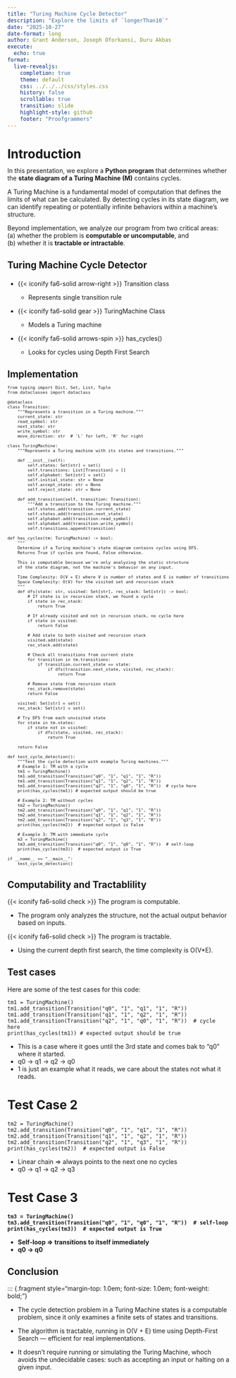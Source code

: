 ```yaml
---
title: "Turing Machine Cycle Detector"
description: "Explore the limits of `longerThan10`"
date: "2025-10-27"
date-format: long
author: Grant Anderson, Joseph Oforkansi, Duru Akbas
execute:
  echo: true
format:
  live-revealjs:
    completion: true
    theme: default
    css: ../../../css/styles.css
    history: false
    scrollable: true
    transition: slide
    highlight-style: github
    footer: "Proofgrammers"
---
```


# Introduction

::: {.fragment style="margin-top: -0.5em; font-size: 1em;"} 
In this presentation, we explore a **Python program** that determines whether the **state diagram of a Turing Machine (M)** contains cycles. 

A Turing Machine is a fundamental model of computation that defines the limits of what can be calculated. By detecting cycles in its state diagram, we can identify repeating or potentially infinite behaviors within a machine’s structure.   

Beyond implementation, we analyze our program from two critical areas:  
(a) whether the problem is **computable or uncomputable**, and  
(b) whether it is **tractable or intractable**.  
:::

## Turing Machine Cycle Detector

::: {.fragment style="margin-top: 1.5em; font-size: 1.0em;"} 
- {{< iconify fa6-solid arrow-right >}} Transition class

    - Represents single transition rule

- {{< iconify fa6-solid gear >}} TuringMachine Class

    - Models a Turing machine

- {{< iconify fa6-solid arrows-spin >}} has_cycles()

    - Looks for cycles using Depth First Search
    
:::

## Implementation

::: {.fragment style="margin-top: -0.5em; font-size: 0.8em;"} 
```
from typing import Dict, Set, List, Tuple
from dataclasses import dataclass

@dataclass
class Transition:
    """Represents a transition in a Turing machine."""
    current_state: str
    read_symbol: str
    next_state: str
    write_symbol: str
    move_direction: str  # 'L' for left, 'R' for right

class TuringMachine:
    """Represents a Turing machine with its states and transitions."""
    
    def __init__(self):
        self.states: Set[str] = set()
        self.transitions: List[Transition] = []
        self.alphabet: Set[str] = set()
        self.initial_state: str = None
        self.accept_state: str = None
        self.reject_state: str = None

    def add_transition(self, transition: Transition):
        """Add a transition to the Turing machine."""
        self.states.add(transition.current_state)
        self.states.add(transition.next_state)
        self.alphabet.add(transition.read_symbol)
        self.alphabet.add(transition.write_symbol)
        self.transitions.append(transition)

def has_cycles(tm: TuringMachine) -> bool:
    """
    Determine if a Turing machine's state diagram contains cycles using DFS.
    Returns True if cycles are found, False otherwise.
    
    This is computable because we're only analyzing the static structure
    of the state diagram, not the machine's behavior on any input.
    
    Time Complexity: O(V + E) where V is number of states and E is number of transitions
    Space Complexity: O(V) for the visited set and recursion stack
    """
    def dfs(state: str, visited: Set[str], rec_stack: Set[str]) -> bool:
        # If state is in recursion stack, we found a cycle
        if state in rec_stack:
            return True
            
        # If already visited and not in recursion stack, no cycle here
        if state in visited:
            return False
            
        # Add state to both visited and recursion stack
        visited.add(state)
        rec_stack.add(state)
        
        # Check all transitions from current state
        for transition in tm.transitions:
            if transition.current_state == state:
                if dfs(transition.next_state, visited, rec_stack):
                    return True
                    
        # Remove state from recursion stack
        rec_stack.remove(state)
        return False

    visited: Set[str] = set()
    rec_stack: Set[str] = set()
    
    # Try DFS from each unvisited state
    for state in tm.states:
        if state not in visited:
            if dfs(state, visited, rec_stack):
                return True
                
    return False

def test_cycle_detection():
    """Test the cycle detection with example Turing machines."""
    # Example 1: TM with a cycle
    tm1 = TuringMachine()
    tm1.add_transition(Transition("q0", "1", "q1", "1", "R"))
    tm1.add_transition(Transition("q1", "1", "q2", "1", "R"))
    tm1.add_transition(Transition("q2", "1", "q0", "1", "R"))  # cycle here
    print(has_cycles(tm1)) # expected output should be true
    
    # Example 2: TM without cycles
    tm2 = TuringMachine()
    tm2.add_transition(Transition("q0", "1", "q1", "1", "R"))
    tm2.add_transition(Transition("q1", "1", "q2", "1", "R"))
    tm2.add_transition(Transition("q2", "1", "q3", "1", "R"))
    print(has_cycles(tm2))  # expected output is False
    
    # Example 3: TM with immediate cycle
    m3 = TuringMachine()
    tm3.add_transition(Transition("q0", "1", "q0", "1", "R"))  # self-loop
    print(has_cycles(tm3))  # expected output is True

if __name__ == "__main__":
    test_cycle_detection()
```
:::

## Computability and Tractablility

::: {.fragment style="margin-top: .75em; font-size: 1.0em;"} 

{{< iconify fa6-solid check >}} The program is computable.

- The program only analyzes the structure, not the actual output behavior based on inputs.

{{< iconify fa6-solid check >}} The program is tractable.

- Using the current depth first search, the time complexity is O(V*E).

:::

## Test cases

::: {.fragment style="margin-top: 0em; font-size: 1.0em;"} 
Here are some of the test cases for this code:

```
tm1 = TuringMachine()
tm1.add_transition(Transition("q0", "1", "q1", "1", "R"))
tm1.add_transition(Transition("q1", "1", "q2", "1", "R"))
tm1.add_transition(Transition("q2", "1", "q0", "1", "R"))  # cycle here
print(has_cycles(tm1)) # expected output should be true
```
- This is a case where it goes until the 3rd state and comes bak to "q0" where it started.
- q0 → q1 → q2 → q0
- 1 is just an example what it reads, we care about the states not what it reads.

:::

# Test Case 2

::: {.fragment style="margin-top: 0.5em; font-size: 1.0em;"}

```
tm2 = TuringMachine()
tm2.add_transition(Transition("q0", "1", "q1", "1", "R"))
tm2.add_transition(Transition("q1", "1", "q2", "1", "R"))
tm2.add_transition(Transition("q2", "1", "q3", "1", "R"))
print(has_cycles(tm2))  # expected output is False
```

- Linear chain => always points to the next one no cycles
- q0 → q1 → q2 → q3

:::

# Test Case 3
::: {.fragment style="margin-top: 1.0em; font-size: 1.0em; font-weight: bold;"}

```
tm3 = TuringMachine()
tm3.add_transition(Transition("q0", "1", "q0", "1", "R"))  # self-loop
print(has_cycles(tm3))  # expected output is True
```

- Self-loop => transitions to itself immediately
- q0 → q0
:::

## Conclusion
::: {.fragment style="margin-top: 1.0em; font-size: 1.0em; font-weight: bold;"}

- The cycle detection problem in a Turing Machine states is a computable problem, since it only examines a finite sets of states and transitions.

- The algorithm is tractable, running in O(V + E) time using Depth-First Search — efficient for real implementations.

- It doesn't require running or simulating the Turing Machine, whoch avoids the undecidable cases: such as accepting an input or halting on a given input.